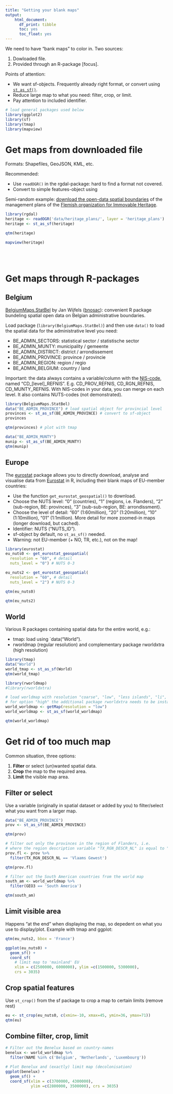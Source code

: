 ```yaml
---
title: "Getting your blank maps"
output: 
    html_document:
      df_print: tibble
      toc: yes
      toc_float: yes
---
```


We need to have "bank maps" to color in. Two sources:

1. Dowloaded file.
2. Provided through an R-package [focus].

Points of attention:

* We want sf-objects. Frequently already right format, or convert using [`st_as_sf()`](https://r-spatial.github.io/sf/reference/st_as_sf.html).
* Reduce large map to what you need: filter, crop, or limit.
* Pay attention to included identifier.

```r
# load general packages used below
library(ggplot2)
library(sf)
library(tmap)
library(mapview)
```


# Get maps from downloaded file

Formats: Shapefiles, GeoJSON, KML, etc.

Recommended: 

* Use `readOGR()` in the rgdal-package: hard to find a format not covered.
* Convert to simple features-object using 

Semi-random example: [download the open-data spatial boundaries](https://geo.onroerenderfgoed.be/downloads) of the management plans of the [Flemish organization for Immovable Heritage](https://en.wikipedia.org/wiki/Flemish_organization_for_Immovable_Heritage).

```r
library(rgdal)
heritage <- readOGR('data/heritage_plans/', layer = 'heritage_plans')
heritage <- st_as_sf(heritage)
```


```r
qtm(heritage)
```

```r
mapview(heritage)
```
<br>
<br>


# Get maps through R-packages


## Belgium

[BelgiumMaps.StatBel](http://www.bnosac.be/index.php/blog/55-belgiummaps-statbel-r-package-with-administrative-boundaries-of-belgium) by Jan Wijfels ([bnosac](http://www.bnosac.be/)): convenient R package bundeling spatial open data on Belgian administrative boundaries.

Load package (`library(BelgiumMaps.StatBel)`) and then use `data()` to load the spatial data for the administrative level you need: 

* BE_ADMIN_SECTORS: statistical sector / statistische sector
* BE_ADMIN_MUNTY: municipality / gemeente
* BE_ADMIN_DISTRICT: district / arrondissement
* BE_ADMIN_PROVINCE: province / provincie
* BE_ADMIN_REGION: region / regio
* BE_ADMIN_BELGIUM: country / land

Important: the data always contains a variable/column with the [NIS-code](https://en.wikipedia.org/wiki/NIS_code), named "CD_[level]_REFNIS". E.g. CD_PROV_REFNIS, CD_RGN_REFNIS, CD_MUNTY_REFNIS. With NIS-codes in your data, you can merge on each level. It also contains NUTS-codes (not demonstrated).

```r
library(BelgiumMaps.StatBel)
data("BE_ADMIN_PROVINCE") # load spatial object for provincial level
provinces <- st_as_sf(BE_ADMIN_PROVINCE) # convert to sf-object
provinces
```


```r
qtm(provinces) # plot with tmap
```



```r
data("BE_ADMIN_MUNTY")
munip <- st_as_sf(BE_ADMIN_MUNTY)
qtm(munip)
```


## Europe

The [eurostat](http://ropengov.github.io/eurostat/) package allows you to directly download, analyse and visualise data from [Eurostat](https://ec.europa.eu/eurostat) in R, including their blank maps of EU-member countries:

* Use the function `get_eurostat_geospatial()` to download.
* Choose the NUTS level: "0" (countries), "1" (regions, i.e. Flanders), "2" (sub-region, BE: provinces), "3" (sub-sub-region, BE: arrondissment).
* Choose the level of detail: "60" (1:60million), "20" (1:20million), "10" (1:10million), "01" (1:1million). More detail for more zoomed-in maps (longer download, but cached).
* Identifier: NUTS ("NUTS_ID").
* sf-object by default, no `st_as_sf()` needed.
* Warning: not EU-member (+ NO, TR, etc.), not on the map!

```r
library(eurostat)
eu_nuts0 <- get_eurostat_geospatial(
  resolution = "60", # detail 
  nuts_level = "0") # NUTS 0-3

eu_nuts2 <- get_eurostat_geospatial(
  resolution = "60", # detail 
  nuts_level = "2") # NUTS 0-3
```


```r
qtm(eu_nuts0)
```

```r
qtm(eu_nuts2)
```




## World

Various R packages containing spatial data for the entire world, e.g.:

* tmap: load using `data("World").
* rworldmap (regular resolution) and complementary package rworldxtra (high resolution) 

```r
library(tmap)
data("World")
world_tmap <- st_as_sf(World)
qtm(world_tmap)
```

```r
library(rworldmap)
#library(rworldxtra)

# load worldmap with resolution "coarse", "low", "less islands", "li", "high".
# for option "high" the additional package rworldxtra needs to be install, works the same.
world_worldmap <- getMap(resolution = "low")
world_worldmap <- st_as_sf(world_worldmap)
```

```r
qtm(world_worldmap)
```


# Get rid of too much map

Common situation, three options:

1. **Filter** or select (un)wanted spatial data. 
2. **Crop** the map to the required area.
3. **Limit** the visible map area.

## Filter or select

Use a variable (originally in spatial dataset or added by you) to filter/select what you want from a larger map.

```r
data("BE_ADMIN_PROVINCE")
prov <- st_as_sf(BE_ADMIN_PROVINCE)
```

```r
qtm(prov)
```

```r
# filter out only the provinces in the region of Flanders, i.e. 
# where the region description variable "TX_RGN_DESCR_NL" is equal to "Vlaams Gewest"
prov.fl <- prov %>%
  filter(TX_RGN_DESCR_NL == 'Vlaams Gewest')
```

```r
qtm(prov.fl)
```


```r
# filter out the South American countries from the world map
south_am <- world_worldmap %>% 
  filter(GEO3 == 'South America')

qtm(south_am)
```


## Limit visible area

Happens "at the end" when displaying the map, so depedent on what you use to display/plot. Example with tmap and ggplot:

```r
qtm(eu_nuts2, bbox = 'France')
```

```r
ggplot(eu_nuts0) +
  geom_sf() +
  coord_sf(
    # limit map to 'mainland' EU
    xlim = c(2500000, 6000000), ylim =c(1500000, 5300000),
    crs = 3035)
```


## Crop spatial features

Use `st_crop()` from the sf package to crop a map to certain limits (remove rest)

```r
eu <- st_crop(eu_nuts0, c(xmin=-10, xmax=45, ymin=36, ymax=71))
qtm(eu)
```




## Combine filter, crop, limit

```r
# Filter out the Benelux based on country-names 
benelux <- world_worldmap %>%
  filter(NAME %in% c('Belgium', 'Netherlands', 'Luxembourg'))

# Plot Benelux and (exactly) limit map (decolonisation)
ggplot(benelux) +
  geom_sf() +
  coord_sf(xlim = c(3700000, 4300000),
           ylim =c(2800000, 3500000), crs = 3035)
```


